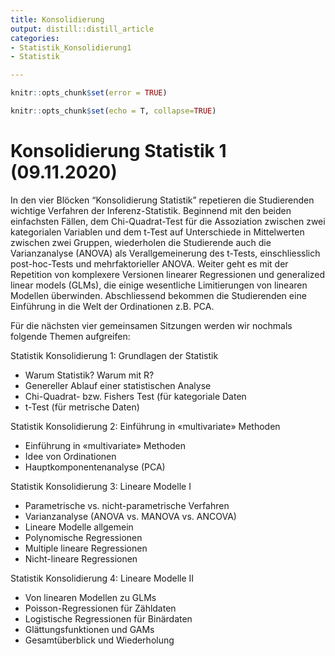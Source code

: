 ```yaml
---
title: Konsolidierung
output: distill::distill_article
categories:
- Statistik_Konsolidierung1
- Statistik

---
```


```r
knitr::opts_chunk$set(error = TRUE)
```
```r

knitr::opts_chunk$set(echo = T, collapse=TRUE)
```


# Konsolidierung Statistik 1 (09.11.2020) 

In den vier Blöcken "Konsolidierung Statistik" repetieren die Studierenden wichtige Verfahren der Inferenz-Statistik. Beginnend mit den beiden einfachsten Fällen, dem Chi-Quadrat-Test für die Assoziation zwischen zwei kategorialen Variablen und dem t-Test auf Unterschiede in Mittelwerten zwischen zwei Gruppen, wiederholen die Studierende auch die Varianzanalyse (ANOVA) als Verallgemeinerung des t-Tests, einschliesslich post-hoc-Tests und mehrfaktorieller ANOVA. Weiter geht es mit der Repetition von komplexere Versionen linearer Regressionen und generalized linear models (GLMs), die einige wesentliche Limitierungen von linearen Modellen überwinden. Abschliessend bekommen die Studierenden eine Einführung in die Welt der Ordinationen z.B. PCA.


Für die nächsten vier gemeinsamen Sitzungen werden wir nochmals folgende Themen aufgreifen: 

Statistik Konsolidierung 1: Grundlagen der Statistik

*	Warum Statistik? Warum mit R?  
*	Genereller Ablauf einer statistischen Analyse  
*	Chi-Quadrat- bzw. Fishers Test (für kategoriale Daten  
*	t-Test (für metrische Daten)

Statistik Konsolidierung 2: Einführung in «multivariate» Methoden

*	Einführung in «multivariate» Methoden  
*	Idee von Ordinationen  
*	Hauptkomponentenanalyse (PCA)

Statistik Konsolidierung 3: Lineare Modelle I

*	Parametrische vs. nicht-parametrische Verfahren  
*	Varianzanalyse (ANOVA vs. MANOVA vs. ANCOVA)  
*	Lineare Modelle allgemein  
*	Polynomische Regressionen  
*	Multiple lineare Regressionen  
*	Nicht-lineare Regressionen

Statistik Konsolidierung 4: Lineare Modelle II

*	Von linearen Modellen zu GLMs  
*	Poisson-Regressionen für Zähldaten  
*	Logistische Regressionen für Binärdaten  
*	Glättungsfunktionen und GAMs  
*	Gesamtüberblick und Wiederholung




